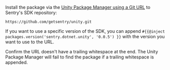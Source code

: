 Install the package via the [Unity Package Manager using a Git URL](https://docs.unity3d.com/Manual/upm-ui-giturl.html) to Sentry's SDK repository:

```
https://github.com/getsentry/unity.git
```

If you want to use a specific version of the SDK, you can append `#{{@inject packages.version('sentry.dotnet.unity', '0.0.5') }}` with the version you want to use to the URL.

<Alert>

Confirm the URL doesn't have a trailing whitespace at the end. The Unity Package Manager will fail to find the package if a trailing whitespace is appended.

</Alert>

